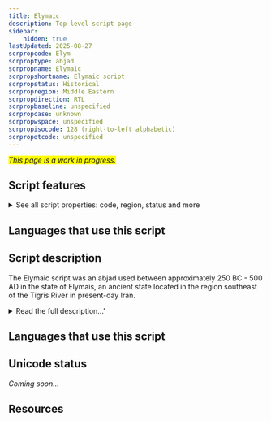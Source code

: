```yaml
---
title: Elymaic
description: Top-level script page
sidebar:
    hidden: true
lastUpdated: 2025-08-27
scrpropcode: Elym
scrproptype: abjad
scrpropname: Elymaic
scrpropshortname: Elymaic script
scrpropstatus: Historical
scrpropregion: Middle Eastern
scrpropdirection: RTL
scrpropbaseline: unspecified
scrpropcase: unknown
scrpropwspace: unspecified
scrpropisocode: 128 (right-to-left alphabetic)
scrpropotcode: unspecified
---
```


<span style='background-color:yellow'>_This page is a work in progress._</span>


## Script features

<details>
<summary> See all script properties: code, region, status and more</summary>
<ScriptInfo />
</details>

## Languages that use this script

<WsList script='Elym' wsMax='5' />

## Script description

The Elymaic script was an abjad used between approximately 250 BC - 500 AD in the state of Elymais, an ancient state located in the region southeast of the Tigris River in present-day Iran.

<details>
<summary>Read the full description...'</summary>The Elymaic script was descended from [Aramaic](/scrlang/script-armi), and was either the parent or a sibling script for [Mandaic](/scrlang/script-Mand). It is poorly attested on coins and rock inscriptions from the second and third centuries.
</details>

## Languages that use this script

<WsList script='Elym' wsMax='5' />

## Unicode status

_Coming soon..._

## Resources

<ScriptResources detailSummary='seemore' />

